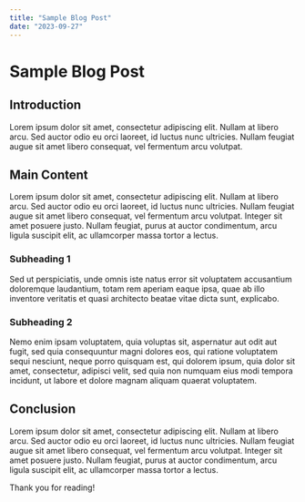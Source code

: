 ```yaml
---
title: "Sample Blog Post"
date: "2023-09-27"
---
```


# Sample Blog Post

## Introduction

Lorem ipsum dolor sit amet, consectetur adipiscing elit. Nullam at libero arcu. Sed auctor odio eu orci laoreet, id luctus nunc ultricies. Nullam feugiat augue sit amet libero consequat, vel fermentum arcu volutpat. 

## Main Content

Lorem ipsum dolor sit amet, consectetur adipiscing elit. Nullam at libero arcu. Sed auctor odio eu orci laoreet, id luctus nunc ultricies. Nullam feugiat augue sit amet libero consequat, vel fermentum arcu volutpat. Integer sit amet posuere justo. Nullam feugiat, purus at auctor condimentum, arcu ligula suscipit elit, ac ullamcorper massa tortor a lectus. 

### Subheading 1

Sed ut perspiciatis, unde omnis iste natus error sit voluptatem accusantium doloremque laudantium, totam rem aperiam eaque ipsa, quae ab illo inventore veritatis et quasi architecto beatae vitae dicta sunt, explicabo.

### Subheading 2

Nemo enim ipsam voluptatem, quia voluptas sit, aspernatur aut odit aut fugit, sed quia consequuntur magni dolores eos, qui ratione voluptatem sequi nesciunt, neque porro quisquam est, qui dolorem ipsum, quia dolor sit amet, consectetur, adipisci velit, sed quia non numquam eius modi tempora incidunt, ut labore et dolore magnam aliquam quaerat voluptatem.

## Conclusion

Lorem ipsum dolor sit amet, consectetur adipiscing elit. Nullam at libero arcu. Sed auctor odio eu orci laoreet, id luctus nunc ultricies. Nullam feugiat augue sit amet libero consequat, vel fermentum arcu volutpat. Integer sit amet posuere justo. Nullam feugiat, purus at auctor condimentum, arcu ligula suscipit elit, ac ullamcorper massa tortor a lectus. 

Thank you for reading!


